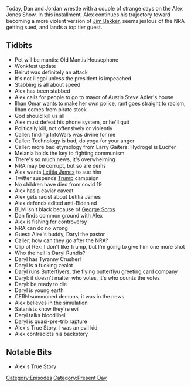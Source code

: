{{DEFAULTSORT:
    #_EPISODE_0466:August 5-6, 2020
}}{{Episode
    | title             = August 5-6, 2020
    | caption           = Listen to this episode on [https://knowledgefight.libsyn.com/466-august-5-6-2020 Libsyn] [https://open.spotify.com/episode/7BB1Q9hebK7cHgn3omKdcR Spotify], Read the [[Transcript/466: August 5-6, 2020|Unofficial Transcript]]
    | episodeNumber     = 466
    | length            = 02:01:26
    | airDate           = August 7, 2020
    | coverageStartDate = August 5, 2020
    | coverageEndDate   = August 6, 2020
    | episodeType       = [[:Category:Present Day|Present Day]]
    | appearance        = [[Steve Adler]], [[Ilhan Omar]], [[Larry Gaiters]], [[Melania Trump]], [[Letitia James]], [[George Soros]], [[Daryl Rundis]], [[Rex Jones]]
    | previousEpisode   = [[465: August 3-4, 2020]]
    | nextEpisode       = [[467: August 7-9, 2020]]
}}

{{Stub}}

Today, Dan and Jordan wrestle with a couple of strange days on the Alex Jones Show. In this installment, Alex continues his trajectory toward becoming a more violent version of [[Jim Bakker]], seems jealous of the NRA getting sued, and lands a top tier guest.

==Tidbits==

*Pet will be mantis: Old Mantis Housephone
*Wonkfest update
*Beirut was definitely an attack
*It's not illegal unless the president is impeached
*Stabbing is all about speed
*Alex has been stabbed
*Alex calls for people to go to mayor of Austin Steve Adler's house
*[[Ilhan Omar]] wants to make her own police, rant goes straight to racism, Ilhan comes from pirate stock
*God should kill us all
*Alex must defeat his phone system, or he'll quit
*Politically kill, not offensively or violently
*Caller: finding InfoWars was divine for me
*Caller: Technology is bad, do yoga for your anger
*Caller: more bad etymology from Larry Gaiters: Hydrogel is Lucifer
*Melania holds the key to fighting communism
*There's so much news, it's overwhelming
*NRA may be corrupt, but so are dems
*Alex wants [[Letitia James]] to sue him
*Twitter suspends [[Donald Trump|Trump]] campaign
*No children have died from covid 19
*Alex has a caviar caveat
*Alex gets racist about Letitia James
*Alex defends edited anti-Biden ad
*BLM isn't black because of [[George Soros]]
*Dan finds common ground with Alex
*Alex is fishing for controversy
*NRA can do no wrong
*Guest: Alex's buddy, Daryl the pastor
*Caller: how can they go after the NRA?
*Clip of Rex: I don't like Trump, but I'm going to give him one more shot
*Who the hell is Daryl Rundis?
*Daryl has Tyranny Crusher!
*Daryl is a fucking zealot
*Daryl runs Butterflyers, the flying butterflyu greeting card company
*Daryl: it doesn't matter who votes, it's who counts the votes
*Daryl: be ready to die
*Daryl is young earth
*CERN summoned demons, it was in the news
*Alex believes in the simulation
*Satanists know they're evil
*Daryl talks bloodlibel
*Daryl is quasi-pre-trib rapture
*Alex's True Story: I was an evil kid
*Alex contradicts his backstory

==Notable Bits==

*Alex's True Story

[[Category:Episodes]]
[[Category:Present Day]]

